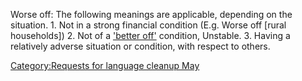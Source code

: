 {{nolanguage/box}}
[[Category:Requests for language cleanup May]]
Worse off: The following meanings are applicable, depending on the situation.
1. Not in a strong financial condition (E.g. Worse off [rural households])
2. Not of a [['better off']] condition, Unstable.
3. Having a relatively adverse situation or condition, with respect to others.
{{rfc}}